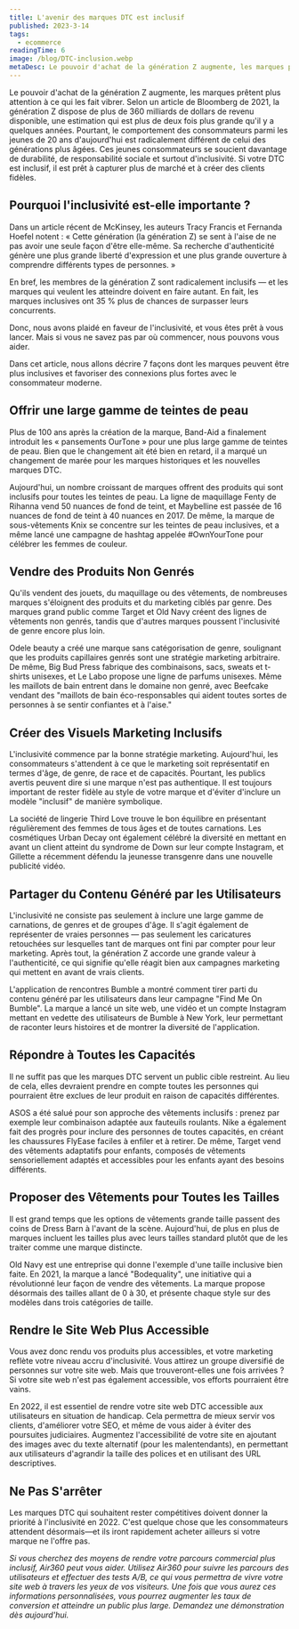 ```yaml
---
title: L'avenir des marques DTC est inclusif
published: 2023-3-14
tags: 
  - ecommerce
readingTime: 6
image: /blog/DTC-inclusion.webp
metaDesc: Le pouvoir d'achat de la génération Z augmente, les marques prêtent plus attention à ce qui les fait vibrer. Selon un article de Bloomberg de 2021, la génération Z dispose de plus de 360 milliards de dollars de revenu disponible, une estimation qui est plus de deux fois plus grande qu'il y a quelques années.
---
```


Le pouvoir d'achat de la génération Z augmente, les marques prêtent plus attention à ce qui les fait vibrer. Selon un article de Bloomberg de 2021, la génération Z dispose de plus de 360 milliards de dollars de revenu disponible, une estimation qui est plus de deux fois plus grande qu'il y a quelques années. Pourtant, le comportement des consommateurs parmi les jeunes de 20 ans d'aujourd'hui est radicalement différent de celui des générations plus âgées. Ces jeunes consommateurs se soucient davantage de durabilité, de responsabilité sociale et surtout d'inclusivité. Si votre DTC est inclusif, il est prêt à capturer plus de marché et à créer des clients fidèles.

## Pourquoi l'inclusivité est-elle importante ?
Dans un article récent de McKinsey, les auteurs Tracy Francis et Fernanda Hoefel notent : « Cette génération (la génération Z) se sent à l'aise de ne pas avoir une seule façon d'être elle-même. Sa recherche d'authenticité génère une plus grande liberté d'expression et une plus grande ouverture à comprendre différents types de personnes. »

En bref, les membres de la génération Z sont radicalement inclusifs — et les marques qui veulent les atteindre doivent en faire autant. En fait, les marques inclusives ont 35 % plus de chances de surpasser leurs concurrents.

Donc, nous avons plaidé en faveur de l'inclusivité, et vous êtes prêt à vous lancer. Mais si vous ne savez pas par où commencer, nous pouvons vous aider.

Dans cet article, nous allons décrire 7 façons dont les marques peuvent être plus inclusives et favoriser des connexions plus fortes avec le consommateur moderne.

## Offrir une large gamme de teintes de peau
Plus de 100 ans après la création de la marque, Band-Aid a finalement introduit les « pansements OurTone » pour une plus large gamme de teintes de peau. Bien que le changement ait été bien en retard, il a marqué un changement de marée pour les marques historiques et les nouvelles marques DTC.

Aujourd'hui, un nombre croissant de marques offrent des produits qui sont inclusifs pour toutes les teintes de peau. La ligne de maquillage Fenty de Rihanna vend 50 nuances de fond de teint, et Maybelline est passée de 16 nuances de fond de teint à 40 nuances en 2017. De même, la marque de sous-vêtements Knix se concentre sur les teintes de peau inclusives, et a même lancé une campagne de hashtag appelée #OwnYourTone pour célébrer les femmes de couleur.

## Vendre des Produits Non Genrés
Qu'ils vendent des jouets, du maquillage ou des vêtements, de nombreuses marques s'éloignent des produits et du marketing ciblés par genre. Des marques grand public comme Target et Old Navy créent des lignes de vêtements non genrés, tandis que d'autres marques poussent l'inclusivité de genre encore plus loin.

Odele beauty a créé une marque sans catégorisation de genre, soulignant que les produits capillaires genrés sont une stratégie marketing arbitraire. De même, Big Bud Press fabrique des combinaisons, sacs, sweats et t-shirts unisexes, et Le Labo propose une ligne de parfums unisexes. Même les maillots de bain entrent dans le domaine non genré, avec Beefcake vendant des "maillots de bain éco-responsables qui aident toutes sortes de personnes à se sentir confiantes et à l'aise."

## Créer des Visuels Marketing Inclusifs
L'inclusivité commence par la bonne stratégie marketing. Aujourd'hui, les consommateurs s'attendent à ce que le marketing soit représentatif en termes d'âge, de genre, de race et de capacités. Pourtant, les publics avertis peuvent dire si une marque n'est pas authentique. Il est toujours important de rester fidèle au style de votre marque et d'éviter d'inclure un modèle "inclusif" de manière symbolique.

La société de lingerie Third Love trouve le bon équilibre en présentant régulièrement des femmes de tous âges et de toutes carnations. Les cosmétiques Urban Decay ont également célébré la diversité en mettant en avant un client atteint du syndrome de Down sur leur compte Instagram, et Gillette a récemment défendu la jeunesse transgenre dans une nouvelle publicité vidéo.

## Partager du Contenu Généré par les Utilisateurs
L'inclusivité ne consiste pas seulement à inclure une large gamme de carnations, de genres et de groupes d'âge. Il s'agit également de représenter de vraies personnes — pas seulement les caricatures retouchées sur lesquelles tant de marques ont fini par compter pour leur marketing. Après tout, la génération Z accorde une grande valeur à l'authenticité, ce qui signifie qu'elle réagit bien aux campagnes marketing qui mettent en avant de vrais clients.

L'application de rencontres Bumble a montré comment tirer parti du contenu généré par les utilisateurs dans leur campagne "Find Me On Bumble". La marque a lancé un site web, une vidéo et un compte Instagram mettant en vedette des utilisateurs de Bumble à New York, leur permettant de raconter leurs histoires et de montrer la diversité de l'application.

## Répondre à Toutes les Capacités
Il ne suffit pas que les marques DTC servent un public cible restreint. Au lieu de cela, elles devraient prendre en compte toutes les personnes qui pourraient être exclues de leur produit en raison de capacités différentes.

ASOS a été salué pour son approche des vêtements inclusifs : prenez par exemple leur combinaison adaptée aux fauteuils roulants. Nike a également fait des progrès pour inclure des personnes de toutes capacités, en créant les chaussures FlyEase faciles à enfiler et à retirer. De même, Target vend des vêtements adaptatifs pour enfants, composés de vêtements sensoriellement adaptés et accessibles pour les enfants ayant des besoins différents.

## Proposer des Vêtements pour Toutes les Tailles
Il est grand temps que les options de vêtements grande taille passent des coins de Dress Barn à l'avant de la scène. Aujourd'hui, de plus en plus de marques incluent les tailles plus avec leurs tailles standard plutôt que de les traiter comme une marque distincte.

Old Navy est une entreprise qui donne l'exemple d'une taille inclusive bien faite. En 2021, la marque a lancé "Bodequality", une initiative qui a révolutionné leur façon de vendre des vêtements. La marque propose désormais des tailles allant de 0 à 30, et présente chaque style sur des modèles dans trois catégories de taille.

## Rendre le Site Web Plus Accessible
Vous avez donc rendu vos produits plus accessibles, et votre marketing reflète votre niveau accru d'inclusivité. Vous attirez un groupe diversifié de personnes sur votre site web. Mais que trouveront-elles une fois arrivées ? Si votre site web n'est pas également accessible, vos efforts pourraient être vains.

En 2022, il est essentiel de rendre votre site web DTC accessible aux utilisateurs en situation de handicap. Cela permettra de mieux servir vos clients, d'améliorer votre SEO, et même de vous aider à éviter des poursuites judiciaires. Augmentez l'accessibilité de votre site en ajoutant des images avec du texte alternatif (pour les malentendants), en permettant aux utilisateurs d'agrandir la taille des polices et en utilisant des URL descriptives.

## Ne Pas S'arrêter
Les marques DTC qui souhaitent rester compétitives doivent donner la priorité à l'inclusivité en 2022. C'est quelque chose que les consommateurs attendent désormais—et ils iront rapidement acheter ailleurs si votre marque ne l'offre pas.

*Si vous cherchez des moyens de rendre votre parcours commercial plus inclusif, Air360 peut vous aider. Utilisez Air360 pour suivre les parcours des utilisateurs et effectuer des tests A/B, ce qui vous permettra de vivre votre site web à travers les yeux de vos visiteurs. Une fois que vous aurez ces informations personnalisées, vous pourrez augmenter les taux de conversion et atteindre un public plus large. Demandez une démonstration dès aujourd'hui.*
